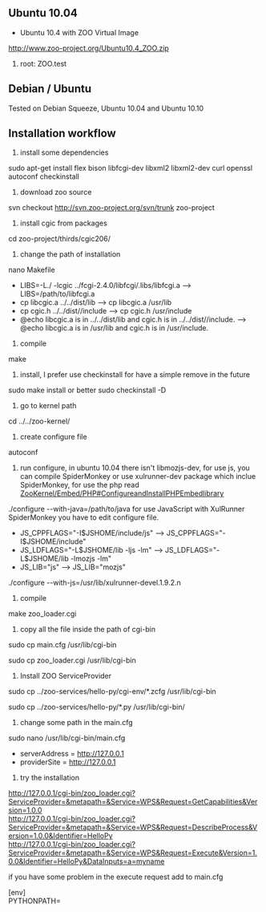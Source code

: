 
== Ubuntu 10.04 ==

*Ubuntu 10.4 with ZOO Virtual Image

http://www.zoo-project.org/Ubuntu10.4_ZOO.zip
# root: ZOO.test

== Debian / Ubuntu ==
Tested on Debian Squeeze, Ubuntu 10.04 and Ubuntu 10.10

== Installation workflow==
#install some dependencies<br>
sudo apt-get install flex bison libfcgi-dev libxml2 libxml2-dev curl openssl autoconf checkinstall

#download zoo source<br>
svn checkout http://svn.zoo-project.org/svn/trunk zoo-project

#install cgic from packages<br>
cd zoo-project/thirds/cgic206/

#change the path of installation<br>
nano Makefile 
*LIBS=-L./ -lcgic ../fcgi-2.4.0/libfcgi/.libs/libfcgi.a --> LIBS=/path/to/libfcgi.a
*cp libcgic.a  ../../dist/lib --> cp libcgic.a /usr/lib
*cp cgic.h  ../../dist//include --> cp cgic.h  /usr/include
*@echo libcgic.a is in  ../../dist/lib and cgic.h is in  ../../dist//include. --> @echo libcgic.a is in  /usr/lib and cgic.h is in /usr/include.

#compile<br>
make

#install, I prefer use checkinstall for have a simple remove in the future<br>
sudo make install or better sudo checkinstall -D

#go to kernel path<br>
cd ../../zoo-kernel/

#create configure file<br>
autoconf

#run configure, in ubuntu 10.04 there isn't libmozjs-dev, for use js, you can compile SpiderMonkey or use xulrunner-dev package which inclue SpiderMonkey, for use the php read [[ZooKernel/Embed/PHP#ConfigureandInstallPHPEmbedlibrary]]<br>
./configure --with-java=/path/to/java
for use JavaScript with XulRunner SpiderMonkey you have to edit configure file.
*JS_CPPFLAGS="-I$JSHOME/include/js" --> JS_CPPFLAGS="-I$JSHOME/include"
*JS_LDFLAGS="-L$JSHOME/lib -ljs -lm" --> JS_LDFLAGS="-L$JSHOME/lib -lmozjs -lm"
*JS_LIB="js" --> JS_LIB="mozjs"
./configure --with-js=/usr/lib/xulrunner-devel.1.9.2.n

#compile<br>
make zoo_loader.cgi

#copy all the file inside the path of cgi-bin<br>
sudo cp main.cfg /usr/lib/cgi-bin

sudo cp zoo_loader.cgi /usr/lib/cgi-bin

# Install ZOO ServiceProvider <br>
sudo cp ../zoo-services/hello-py/cgi-env/*.zcfg /usr/lib/cgi-bin

sudo cp ../zoo-services/hello-py/*.py /usr/lib/cgi-bin/

#change some path in the main.cfg
sudo nano /usr/lib/cgi-bin/main.cfg
*serverAddress = http://127.0.0.1
*providerSite = http://127.0.0.1


#try the installation<br>
http://127.0.0.1/cgi-bin/zoo_loader.cgi?ServiceProvider=&metapath=&Service=WPS&Request=GetCapabilities&Version=1.0.0 <br>
http://127.0.0.1/cgi-bin/zoo_loader.cgi?ServiceProvider=&metapath=&Service=WPS&Request=DescribeProcess&Version=1.0.0&Identifier=HelloPy <br>
http://127.0.0.1/cgi-bin/zoo_loader.cgi?ServiceProvider=&metapath=&Service=WPS&Request=Execute&Version=1.0.0&Identifier=HelloPy&DataInputs=a=myname

if you have some problem in the execute request add to main.cfg 

[env]<br>
PYTHONPATH=<YOUR_PYTHONPATH>




